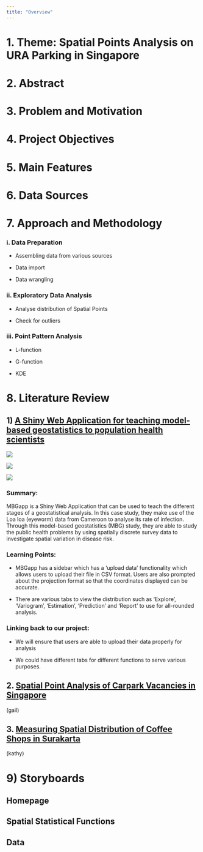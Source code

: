 ```yaml
---
title: "Overview"
---
```


# 1. Theme: Spatial Points Analysis on URA Parking in Singapore

# 2. Abstract

# 3. Problem and Motivation

# 4. Project Objectives

# 5. Main Features

# 6. Data Sources

# 7. Approach and Methodology

### i. Data Preparation

-   Assembling data from various sources

-   Data import

-   Data wrangling

### ii. Exploratory Data Analysis

-   Analyse distribution of Spatial Points

-   Check for outliers

### iii. Point Pattern Analysis

-   L-function

-   G-function

-   KDE

# 8. Literature Review

## 1) [A Shiny Web Application for teaching model-based geostatistics to population health scientists](https://www.ncbi.nlm.nih.gov/pmc/articles/PMC8719748/)

![](images/image-127123022.png)

![](images/image-1667510203.png)

![](images/image-751352976.png)

### Summary: 

MBGapp is a Shiny Web Application that can be used to teach the different stages of a geostatistical analysis. In this case study, they make use of the Loa loa (eyeworm) data from Cameroon to analyse its rate of infection. Through this model-based geostatistics (MBG) study, they are able to study the public health problems by using spatially discrete survey data to investigate spatial variation in disease risk.

### Learning Points:

-   MBGapp has a sidebar which has a 'upload data' functionality which allows users to upload their file in CSV format. Users are also prompted about the projection format so that the coordinates displayed can be accurate.

-   There are various tabs to view the distribution such as 'Explore', 'Variogram', 'Estimation', 'Prediction' and 'Report' to use for all-rounded analysis.

### Linking back to our project:

-   We will ensure that users are able to upload their data properly for analysis

-   We could have different tabs for different functions to serve various purposes.

## 2. [Spatial Point Analysis of Carpark Vacancies in Singapore](https://jesuscaro.org/portfolio/carpark/)

(gail)

## 3. [Measuring Spatial Distribution of Coffee Shops in Surakarta](https://iopscience.iop.org/article/10.1088/1755-1315/778/1/012031/pdf)

(kathy)

# 9) Storyboards

## Homepage

## Spatial Statistical Functions

## Data
